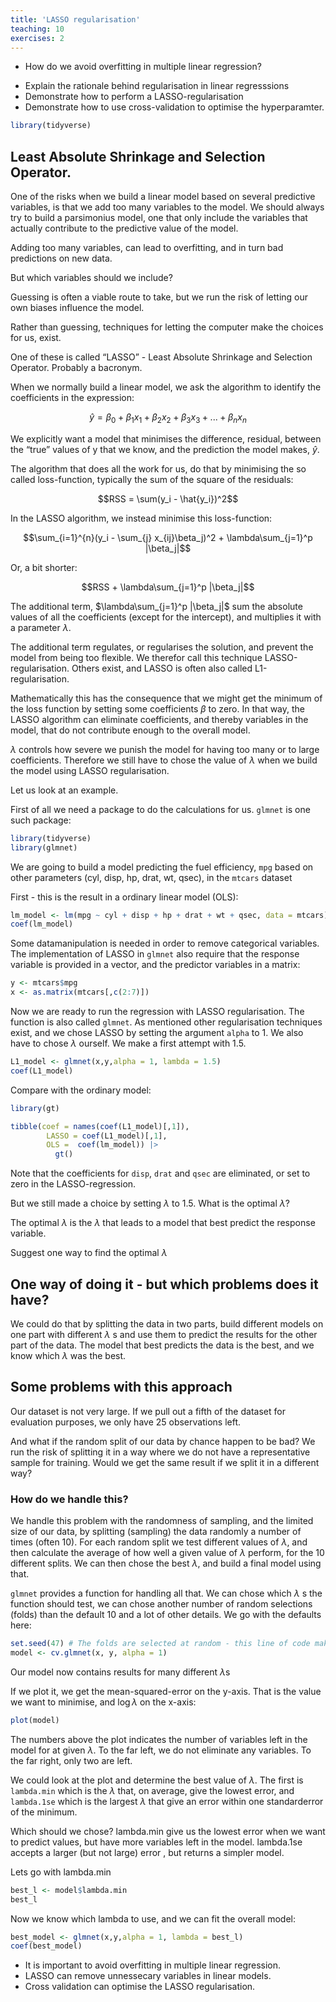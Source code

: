 ```yaml
---
title: 'LASSO regularisation'
teaching: 10
exercises: 2
---
```


:::::::::::::::::::::::::::::::::::::: questions 

- How do we avoid overfitting in multiple linear regression?

::::::::::::::::::::::::::::::::::::::::::::::::

::::::::::::::::::::::::::::::::::::: objectives

- Explain the rationale behind regularisation in linear regresssions
- Demonstrate how to perform a LASSO-regularisation
- Demonstrate how to use cross-validation to optimise the hyperparamter.

::::::::::::::::::::::::::::::::::::::::::::::::


```r

library(tidyverse)
```


## Least Absolute Shrinkage and Selection Operator.

One of the risks when we build a linear model based on several predictive variables,
is that we add too many variables to the model. We should always try to 
build a parsimonius model, one that only include the variables that actually
contribute to the predictive value of the model.

Adding too many variables, can lead to overfitting, and in turn bad predictions on
new data.

But which variables should we include? 

Guessing is often a viable route to take, but we run the risk of letting our
own biases influence the model. 

Rather than guessing, techniques for letting the computer make the choices for us,
exist. 

One of these is called "LASSO" - Least Absolute Shrinkage and Selection Operator.
Probably a bacronym. 

When we normally build a linear model, we ask the algorithm to identify the
coefficients in the expression:

$$\hat{y}= \beta_0 + \beta_1x_1 + \beta_2x_2 + \beta_3x_3 +... + \beta_nx_n$$

We explicitly want a model that minimises the difference, residual, between the "true"
values of y that we know, and the prediction the model makes, $\hat{y}$. 

The algorithm that does all the work for us, do that by minimising the so called
loss-function, typically the sum of the square of the residuals:

$$RSS = \sum(y_i - \hat{y_i})^2$$

In the LASSO algorithm, we instead minimise this loss-function:

$$\sum_{i=1}^{n}(y_i - \sum_{j} x_{ij}\beta_j)^2 + \lambda\sum_{j=1}^p |\beta_j|$$

Or, a bit shorter:

$$RSS + \lambda\sum_{j=1}^p |\beta_j|$$

The additional term, $\lambda\sum_{j=1}^p |\beta_j|$ sum the absolute 
values of all the coefficients (except for the intercept), and multiplies it with
a parameter $\lambda$. 

The additional term regulates, or regularises the solution, and prevent the model from being too
flexible. We therefor call this technique LASSO-regularisation. Others exist, and LASSO is often
also called L1-regularisation.

Mathematically this has the consequence that we might get the minimum of the loss function 
by setting some coefficients $\beta$ to zero. In that way, the LASSO algorithm can eliminate
coefficients, and thereby variables in the model, that do not contribute enough to the overall model.

$\lambda$ controls how severe we punish the model for having too many or to large coefficients. 
Therefore we still have to chose the value of $\lambda$ when we build the model using LASSO regularisation.

Let us look at an example.

First of all we need a package to do the calculations for us. `glmnet` is one such package:

```r
library(tidyverse)
library(glmnet)
```

We are going to build a model predicting the fuel efficiency, `mpg` based on other 
parameters (cyl, disp, hp, drat, wt, qsec), in the `mtcars` dataset

First - this is the result in a ordinary linear model (OLS):

```r
lm_model <- lm(mpg ~ cyl + disp + hp + drat + wt + qsec, data = mtcars)
coef(lm_model)
```

Some datamanipulation is needed in order to remove categorical variables. The implementation
of LASSO in `glmnet` also require that the response variable is provided in a vector, and the
predictor variables in a matrix:

```r
y <- mtcars$mpg
x <- as.matrix(mtcars[,c(2:7)])
```

Now we are ready to run the regression with LASSO regularisation. The function is also
called `glmnet`. As mentioned other regularisation techniques exist, and we chose LASSO by
setting the argument `alpha` to 1. We also have to chose $\lambda$ ourself. We make a first 
attempt with 1.5.

```r
L1_model <- glmnet(x,y,alpha = 1, lambda = 1.5)
coef(L1_model)
```

Compare with the ordinary model:
```r
library(gt)

tibble(coef = names(coef(L1_model)[,1]),
        LASSO = coef(L1_model)[,1],
        OLS =  coef(lm_model)) |> 
          gt()
```

Note that the coefficients for `disp`, `drat` and `qsec` are eliminated, or set to zero in the LASSO-regression.

But we still made a choice by setting $\lambda$ to 1.5. What is the optimal $\lambda$?

The optimal $\lambda$ is the $\lambda$ that leads to a model that best predict the response variable.

:::: challenge

Suggest one way to find the optimal $\lambda$

:::: solution
## One way of doing it - but which problems does it have?
We could do that by splitting the data in two parts, build different models on one part with 
different $\lambda$ s and use them to predict the results for the other part of the data.
The model that best predicts the data is the best, and we know which $\lambda$ was the best.
::::

:::: solution

## Some problems with this approach
Our dataset is not very large. If we pull out a fifth of the dataset for
evaluation purposes, we only have 25 observations left.

And what if the random split of our data by chance happen to be bad?
We run the risk of splitting it in a way where we do not have a
representative sample for training.
Would we get the same result if we split it in a different way?

::::
::::

### How do we handle this? 
We handle this problem with the randomness of sampling, and the limited size of our data,
by splitting (sampling) the data randomly a number of times (often 10). For each random split
we test different values of $\lambda$, and then calculate the average of how well a given 
value of $\lambda$ perform, for the 10 different splits. We can then chose the best $\lambda$,
and build a final model using that.


`glmnet` provides a function for handling all that. We can chose which $\lambda$ s the function should test, we
can chose another number of random selections (folds) than the default 10 and a lot of other details. We go with the
defaults here:


```r
set.seed(47) # The folds are selected at random - this line of code makes those reproducable 
model <- cv.glmnet(x, y, alpha = 1)
```

Our model now contains results for many different $\lambda$s

If we plot it, we get the mean-squared-error on the y-axis. That is the value we want to minimise, and 
$\log{\lambda}$ on the x-axis:
```r
plot(model)
```

The numbers above the plot indicates the number of variables left in the model for at given $\lambda$. To the far left, we do 
not eliminate any variables. To the far right, only two are left.

We could look at the plot and determine the best value of $\lambda$. The first is `lambda.min` which is the $\lambda$ 
that, on average, give the lowest error, and `lambda.1se` which is the largest $\lambda$ that give an error within
one standarderror of the minimum.

Which should we chose? lambda.min give us the lowest error when we want to predict values, but have more variables
left in the model. lambda.1se accepts a larger (but not large) error , but returns a simpler model.

Lets go with lambda.min
```r
best_l <- model$lambda.min
best_l
```

Now we know which lambda to use, and we can fit the overall model:

```r
best_model <- glmnet(x,y,alpha = 1, lambda = best_l)
coef(best_model)
```





::::::::::::::::::::::::::::::::::::: keypoints 

- It is important to avoid overfitting in multiple linear regression.
- LASSO can remove unnessecary variables in linear models.
- Cross validation can optimise the LASSO regularisation.

::::::::::::::::::::::::::::::::::::::::::::::::

